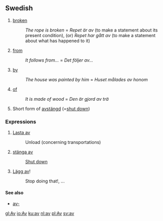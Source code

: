 ==Swedish==

#[[broken]] 
#:''The rope is broken'' = ''Repet är av'' (to make a statement about its present condition), (or) ''Repet har gått av'' (to make a statement about what has happened to it)
#[[from]] 
#:''It follows from...'' = ''Det följer av...''
#[[by]] 
#:''The house was painted by him'' = ''Huset målades av honom''
#[[of]]
#:''It is made of wood'' = ''Den är gjord av trä''
#Short form of [[avstängd]] (=[[shut down]])

===Expressions===
#[[Lasta av]]
#:Unload (concerning transportations)
#[[stänga av]]
#:[[Shut down]]
#[[Lägg av]]!
#:Stop doing that!, ...

====See also====
*[[av-]]

[[gl:Av]]
[[io:Av]]
[[ku:av]]
[[nl:av]]
[[pl:Av]]
[[sv:av]]